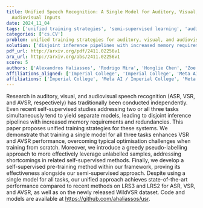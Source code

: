 ```yaml
---
title: Unified Speech Recognition: A Single Model for Auditory, Visual, and
  Audiovisual Inputs
date: 2024_11_04
tags: ['unified training strategies', 'semi-supervised learning', 'auditory speech recognition', 'audiovisual speech recognition', 'state-of-the-art performance', 'visual speech recognition', 'self-supervised learning', 'pseudo-labelling']
categories: ['cs.CV']
problem: unified training strategies for auditory, visual, and audiovisual speech recognition
solution: ['disjoint inference pipelines with increased memory requirements and redundancies']
pdf_url: http://arxiv.org/pdf/2411.02256v1
arx_url: http://arxiv.org/abs/2411.02256v1
score: 5
authors: ['Alexandros Haliassos', 'Rodrigo Mira', 'Honglie Chen', 'Zoe Landgraf', 'Stavros Petridis', 'Maja Pantic']
affiliations_aligned: ['Imperial College', 'Imperial College', 'Meta AI', 'Meta AI', 'Meta AI / Imperial College', 'Meta AI / Imperial College']
affiliations: ['Imperial College', 'Meta AI / Imperial College', 'Meta AI']
---
```



Research in auditory, visual, and audiovisual speech recognition (ASR, VSR,
and AVSR, respectively) has traditionally been conducted independently. Even
recent self-supervised studies addressing two or all three tasks simultaneously
tend to yield separate models, leading to disjoint inference pipelines with
increased memory requirements and redundancies. This paper proposes unified
training strategies for these systems. We demonstrate that training a single
model for all three tasks enhances VSR and AVSR performance, overcoming typical
optimisation challenges when training from scratch. Moreover, we introduce a
greedy pseudo-labelling approach to more effectively leverage unlabelled
samples, addressing shortcomings in related self-supervised methods. Finally,
we develop a self-supervised pre-training method within our framework, proving
its effectiveness alongside our semi-supervised approach. Despite using a
single model for all tasks, our unified approach achieves state-of-the-art
performance compared to recent methods on LRS3 and LRS2 for ASR, VSR, and AVSR,
as well as on the newly released WildVSR dataset. Code and models are available
at https://github.com/ahaliassos/usr.